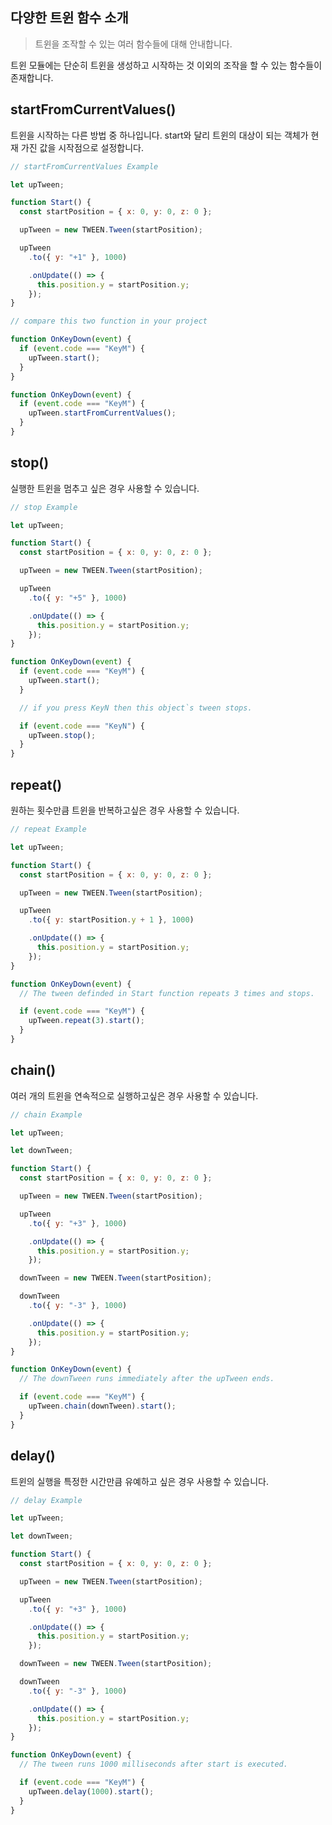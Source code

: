 ## 다양한 트윈 함수 소개

> 트윈을 조작할 수 있는 여러 함수들에 대해 안내합니다.

트윈 모듈에는 단순히 트윈을 생성하고 시작하는 것 이외의 조작을 할 수 있는 함수들이 존재합니다.

## startFromCurrentValues()

트윈을 시작하는 다른 방법 중 하나입니다. start와 달리 트윈의 대상이 되는 객체가 현재 가진 값을 시작점으로 설정합니다.

```js copy
// startFromCurrentValues Example

let upTween;

function Start() {
  const startPosition = { x: 0, y: 0, z: 0 };

  upTween = new TWEEN.Tween(startPosition);

  upTween
    .to({ y: "+1" }, 1000)

    .onUpdate(() => {
      this.position.y = startPosition.y;
    });
}

// compare this two function in your project

function OnKeyDown(event) {
  if (event.code === "KeyM") {
    upTween.start();
  }
}

function OnKeyDown(event) {
  if (event.code === "KeyM") {
    upTween.startFromCurrentValues();
  }
}
```

## stop()

실행한 트윈을 멈추고 싶은 경우 사용할 수 있습니다.

```js copy
// stop Example

let upTween;

function Start() {
  const startPosition = { x: 0, y: 0, z: 0 };

  upTween = new TWEEN.Tween(startPosition);

  upTween
    .to({ y: "+5" }, 1000)

    .onUpdate(() => {
      this.position.y = startPosition.y;
    });
}

function OnKeyDown(event) {
  if (event.code === "KeyM") {
    upTween.start();
  }

  // if you press KeyN then this object`s tween stops.

  if (event.code === "KeyN") {
    upTween.stop();
  }
}
```

## repeat()

원하는 횟수만큼 트윈을 반복하고싶은 경우 사용할 수 있습니다.

```js copy
// repeat Example

let upTween;

function Start() {
  const startPosition = { x: 0, y: 0, z: 0 };

  upTween = new TWEEN.Tween(startPosition);

  upTween
    .to({ y: startPosition.y + 1 }, 1000)

    .onUpdate(() => {
      this.position.y = startPosition.y;
    });
}

function OnKeyDown(event) {
  // The tween definded in Start function repeats 3 times and stops.

  if (event.code === "KeyM") {
    upTween.repeat(3).start();
  }
}
```

## chain()

여러 개의 트윈을 연속적으로 실행하고싶은 경우 사용할 수 있습니다.

```js copy
// chain Example

let upTween;

let downTween;

function Start() {
  const startPosition = { x: 0, y: 0, z: 0 };

  upTween = new TWEEN.Tween(startPosition);

  upTween
    .to({ y: "+3" }, 1000)

    .onUpdate(() => {
      this.position.y = startPosition.y;
    });

  downTween = new TWEEN.Tween(startPosition);

  downTween
    .to({ y: "-3" }, 1000)

    .onUpdate(() => {
      this.position.y = startPosition.y;
    });
}

function OnKeyDown(event) {
  // The downTween runs immediately after the upTween ends.

  if (event.code === "KeyM") {
    upTween.chain(downTween).start();
  }
}
```

## delay()

트윈의 실행을 특정한 시간만큼 유예하고 싶은 경우 사용할 수 있습니다.

```js copy
// delay Example

let upTween;

let downTween;

function Start() {
  const startPosition = { x: 0, y: 0, z: 0 };

  upTween = new TWEEN.Tween(startPosition);

  upTween
    .to({ y: "+3" }, 1000)

    .onUpdate(() => {
      this.position.y = startPosition.y;
    });

  downTween = new TWEEN.Tween(startPosition);

  downTween
    .to({ y: "-3" }, 1000)

    .onUpdate(() => {
      this.position.y = startPosition.y;
    });
}

function OnKeyDown(event) {
  // The tween runs 1000 milliseconds after start is executed.

  if (event.code === "KeyM") {
    upTween.delay(1000).start();
  }
}
```
